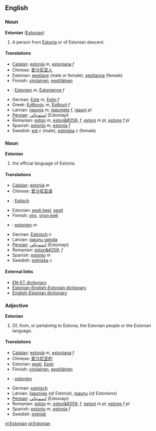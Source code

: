 ==English==
===Noun===
'''Estonian''' ([[Estonian]])

#A person from [[Estonia]] or of Estonian descent.

====Translations====

*[[Catalan]]: [[estonià]] ''m'', [[estoniana]] ''f''
*Chinese: [[爱沙尼亚人]]
*Estonian: [[eestlane]] (male or female), [[eestlanna]] (female)
*Finnish: [[virolainen]], [[eestiläinen]]
*{{fr}}: [[Estonien]] ''m'', [[Estonienne]] ''f''
*German: [[Este]] ''m'', [[Estin]] ''f''
*Greek: [[Εσθονός]] ''m'', [[Εσθονή]] ''f''
*Latvian: [[igaunis]] ''m'', [[igauniete]] ''f'', [[igauņi]] ''pl''
*[[Persian]]: [[استونيائي]] (Estoniayi)
*Romanian: [[eston]] ''m'', [[eston&#259;]] ''f'', [[estoni]] ''m pl'', [[estone]] ''f pl''
*Spanish: [[estonio]] ''m'', [[estonia]] ''f''
*Swedish: [[est]] ''c'' (male), [[estniska]] ''c'' (female)

===Noun===
'''Estonian'''

#the official language of Estonia.

====Translations====

*[[Catalan]]: [[estonià]] ''m''
*Chinese: [[爱沙尼亚语]]
*{{nl}}: [[Estisch]]
*Estonian: [[eesti keel]], [[eesti]]
*Finnish: [[viro]], [[viron kieli]]
*{{fr}}: [[estonien]] ''m''
*German: [[Estnisch]] ''n''
*Latvian: [[igauņu valoda]]
*[[Persian]]: [[استونيائي]] (Estoniayi)
*Romanian: [[eston&#259;]] ''f''
*Spanish: [[estonio]] ''m''
*Swedish: [[estniska]] ''c''


==== External links====
{{Interwiktionary|code=et}}
* [http://enet.animato.ee/ EN-ET dictionary]
* [http://aare.pri.ee/dictionary.html?switch=en Estonian-English-Estonian dictionary]
* [http://www.ibs.ee/dict/ English-Estonian dictionary]


===Adjective===
'''Estonian'''

#Of, from, or pertaining to Estonia, the Estonian people or the Estonian language.

====Translations====
*[[Catalan]]: [[estonià]] ''m'', [[estoniana]] ''f''
*Chinese: [[爱沙尼亚的]]
*Estonian: [[eesti]], [[Eesti]]
*Finnish: [[virolainen]], [[eestiläinen]]
*{{fr}}: [[estonien]]
*German: [[estnisch]]
*Latvian: [[Igaunijas]] (''of Estonia''), [[igauņu]] (''of Estonians'')
*[[Persian]]: [[استونيائي]] (Estoniayi)
*Romanian: [[eston]] ''m'', [[eston&#259;]] ''f'', [[estoni]] ''m pl'', [[estone]] ''f pl''
*Spanish: [[estonio]] ''m'', [[estonia]] ''f''
*Swedish: [[estnisk]]

[[nl:Estonian]]
[[pl:Estonian]]
